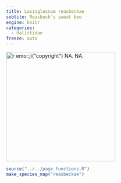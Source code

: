 ```yaml
---
title: Lasioglossum reasbeckae
subtite: Reasbeck's sweat bee
engine: knitr
categories:
  - Halictidae
freeze: auto
---
```

[![`r emo::ji("copyright")` NA. NA.](/files/no_bee.png){height=300}](NA)

```r
source("../../page_functions.R")
make_species_map("reasbeckae")
```
